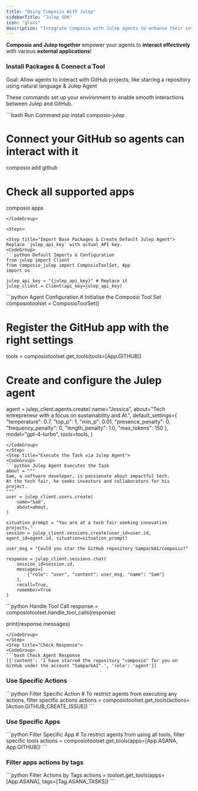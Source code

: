 ```yaml
---
title: "Using Composio With Julep"
sidebarTitle: "Julep SDK"
icon: "glass"
description: "Integrate Composio with Julep agents to enhance their interaction with external apps"
---
```


**Composio and Julep together** empower your agents to **interact effectively** with various **external applications**!

### Install Packages & Connect a Tool

<Tip>Goal: Allow agents to interact with GitHub projects, like starring a repository using natural language & Julep Agent</Tip>

These commands set up your environment to enable smooth interactions between Julep and GitHub.

<CodeGroup>
  ```bash Run Command 
  pip install composio-julep

  # Connect your GitHub so agents can interact with it
  composio add github 

  # Check all supported apps 
  composio apps
   ```
</CodeGroup>

<Steps>

<Step title="Import Base Packages & Create Default Julep Agent">
Replace `julep_api_key` with actual API key. 
<CodeGroup>
```python Default Imports & Configuration
from julep import Client
from composio_julep import ComposioToolSet, App
import os

julep_api_key = "{julep_api_key}" # Replace it
julep_client = Client(api_key=julep_api_key)

```
</CodeGroup>
</Step>
<Step title="Configure Julep Agent with Composio Tools">
<CodeGroup>
```python Agent Configuration
# Initialise the Composio Tool Set
composiotoolset = ComposioToolSet()

# Register the GitHub app with the right settings
tools = composiotoolset.get_tools(tools=[App.GITHUB])

# Create and configure the Julep agent
agent = julep_client.agents.create(
    name="Jessica",
    about="Tech entrepreneur with a focus on sustainability and AI.",
    default_settings={
        "temperature": 0.7,
        "top_p": 1,
        "min_p": 0.01,
        "presence_penalty": 0,
        "frequency_penalty": 0,
        "length_penalty": 1.0,
        "max_tokens": 150
    },
    model="gpt-4-turbo",
    tools=tools,
)
```
</CodeGroup>
</Step>
<Step title="Execute the Task via Julep Agent"> 
<CodeGroup>
```python Julep Agent Executes the Task
about = """
Sam, a software developer, is passionate about impactful tech. 
At the tech fair, he seeks investors and collaborators for his project.
"""
user = julep_client.users.create(
    name="Sam",
    about=about,
)

situation_prompt = "You are at a tech fair seeking innovative projects."
session = julep_client.sessions.create(user_id=user.id, agent_id=agent.id, situation=situation_prompt)

user_msg = "Could you star the GitHub repository SamparkAI/composio?"

response = julep_client.sessions.chat(
    session_id=session.id,
    messages=[
        {"role": "user", "content": user_msg, "name": "Sam"}
    ],
    recall=True,
    remember=True
)
```
</CodeGroup>
</Step>
<Step title="Handle all the Tool calls">
<CodeGroup>
```python Handle Tool Call
response = composiotoolset.handle_tool_calls(response)

print(response.messages)
```
</CodeGroup>
</Step>
<Step title="Check Response">
<CodeGroup>
```bash Check Agent Response
[{'content': 'I have starred the repository "composio" for you on GitHub under the account "SamparkAI".', 'role': 'agent'}]
```

</CodeGroup>
</Step>
</Steps>

### Use Specific Actions
<CodeGroup>
```python Filter Specific Action
# To restrict agents from executing any actions, filter specific actions
actions = composiotoolset.get_tools(actions=[Action.GITHUB_CREATE_ISSUE])
```
</CodeGroup>

### Use Specific Apps

<CodeGroup>
  ```python Filter Specific App
  # To restrict agents from using all tools, filter specific tools
  actions = composiotoolset.get_tools(apps=[App.ASANA, App.GITHUB])
  ```
</CodeGroup>

### Filter apps actions by tags

<CodeGroup>
  ```python Filter Actions by Tags
  actions = toolset.get_tools(apps=[App.ASANA], tags=[Tag.ASANA_TASKS])
  ```
</CodeGroup>
